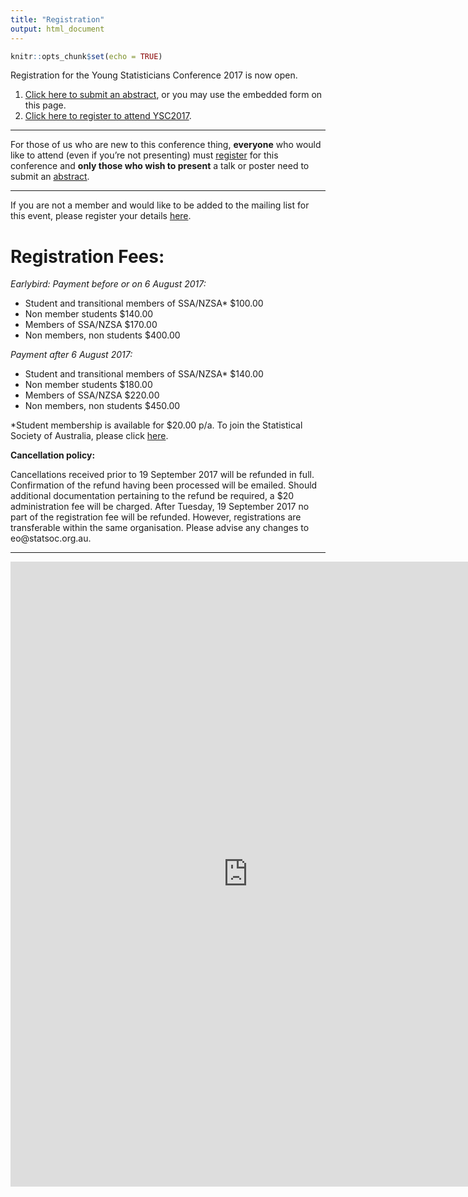 ```yaml
---
title: "Registration"
output: html_document
---
```


```r
knitr::opts_chunk$set(echo = TRUE)
```

Registration for the Young Statisticians Conference 2017 is now open. 

1. [Click here to submit an abstract](https://docs.google.com/forms/d/e/1FAIpQLScb9AN4J6odAa8HleA_fsKJ_vG_Ukn7XMM4Dz_Cv67z0jGjTA/viewform), or you may use the embedded form on this page.
2. [Click here to register to attend YSC2017](https://statsoc.360membershipcrm.com.au/member/eventreg.php?eid=NDQ). 

***

For those of us who are new to this conference thing, **everyone** who would like to attend (even if you're not presenting) must [register]((https://statsoc.360membershipcrm.com.au/member/eventreg.php?eid=NDQ)) for this conference and **only those who wish to present** a talk or poster need to submit an [abstract](https://docs.google.com/forms/d/e/1FAIpQLScb9AN4J6odAa8HleA_fsKJ_vG_Ukn7XMM4Dz_Cv67z0jGjTA/viewform).

***

If you are not a member and would like to be added to the mailing list for this event, please register your details [here](https://docs.google.com/forms/d/e/1FAIpQLScrtwxu4CRayb7iUTjwX7zQJUarav-D2kOXRV-SVX8LTXmJOA/viewform).

# Registration Fees:

*Earlybird: Payment before or on 6 August 2017:*

- Student and transitional members of SSA/NZSA* $100.00
- Non member students $140.00
- Members of SSA/NZSA $170.00
- Non members, non students $400.00

*Payment after 6 August 2017:*

- Student and transitional members of SSA/NZSA* $140.00
- Non member students $180.00
- Members of SSA/NZSA $220.00
- Non members, non students $450.00

*Student membership is available for $20.00 p/a. To join the Statistical Society of Australia, please click [here](https://statsoc.360membershipcrm.com.au/member/signup.php).

**Cancellation policy:**

Cancellations received prior to 19 September 2017 will be refunded in full. Confirmation of the refund having been processed will be emailed. Should additional documentation pertaining to the refund be required, a $20 administration fee will be charged. After Tuesday, 19 September 2017 no part of the registration fee will be refunded. However, registrations are transferable within the same organisation. Please advise any changes to eo@statsoc.org.au. 

***
<div>
<iframe src="https://docs.google.com/forms/d/e/1FAIpQLScb9AN4J6odAa8HleA_fsKJ_vG_Ukn7XMM4Dz_Cv67z0jGjTA/viewform?embedded=true" width="760" height="1000" frameborder="0" marginheight="0" marginwidth="0">Loading...</iframe>
</div>  